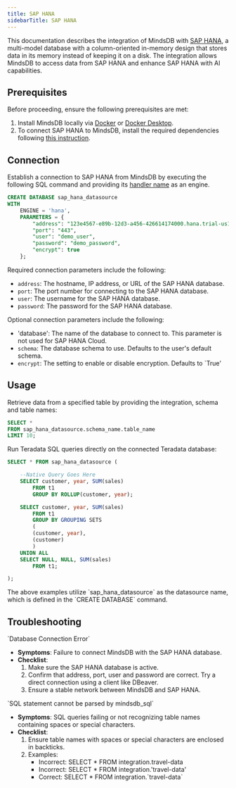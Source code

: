 ```yaml
---
title: SAP HANA
sidebarTitle: SAP HANA
---
```


This documentation describes the integration of MindsDB with [SAP HANA](https://www.sap.com/products/technology-platform/hana/what-is-sap-hana.html), a multi-model database with a column-oriented in-memory design that stores data in its memory instead of keeping it on a disk.
The integration allows MindsDB to access data from SAP HANA and enhance SAP HANA with AI capabilities.

## Prerequisites

Before proceeding, ensure the following prerequisites are met:

1. Install MindsDB locally via [Docker](https://docs.mindsdb.com/setup/self-hosted/docker) or [Docker Desktop](https://docs.mindsdb.com/setup/self-hosted/docker-desktop).
2. To connect SAP HANA to MindsDB, install the required dependencies following [this instruction](https://docs.mindsdb.com/setup/self-hosted/docker#install-dependencies).

## Connection

Establish a connection to SAP HANA from MindsDB by executing the following SQL command and providing its [handler name](https://github.com/mindsdb/mindsdb/tree/main/mindsdb/integrations/handlers/hana_handler) as an engine.

```sql
CREATE DATABASE sap_hana_datasource
WITH
    ENGINE = 'hana',
    PARAMETERS = {
        "address": "123e4567-e89b-12d3-a456-426614174000.hana.trial-us10.hanacloud.ondemand.com",
        "port": "443",
        "user": "demo_user",
        "password": "demo_password",
        "encrypt": true
    };
```

Required connection parameters include the following:

* `address`: The hostname, IP address, or URL of the SAP HANA database.
* `port`: The port number for connecting to the SAP HANA database.
* `user`: The username for the SAP HANA database.
* `password`: The password for the SAP HANA database.

Optional connection parameters include the following:

* 'database': The name of the database to connect to. This parameter is not used for SAP HANA Cloud.
* `schema`: The database schema to use. Defaults to the user's default schema.
* `encrypt`: The setting to enable or disable encryption. Defaults to `True'

## Usage

Retrieve data from a specified table by providing the integration, schema and table names:

```sql
SELECT *
FROM sap_hana_datasource.schema_name.table_name
LIMIT 10;
```

Run Teradata SQL queries directly on the connected Teradata database:

```sql
SELECT * FROM sap_hana_datasource (

    --Native Query Goes Here
    SELECT customer, year, SUM(sales)
        FROM t1
        GROUP BY ROLLUP(customer, year);

    SELECT customer, year, SUM(sales)
        FROM t1
        GROUP BY GROUPING SETS
        (
        (customer, year),
        (customer)
        )
    UNION ALL
    SELECT NULL, NULL, SUM(sales)
        FROM t1;    

);
```

<Note>
The above examples utilize `sap_hana_datasource` as the datasource name, which is defined in the `CREATE DATABASE` command.
</Note>

## Troubleshooting

<Warning>
`Database Connection Error`

* **Symptoms**: Failure to connect MindsDB with the SAP HANA database.
* **Checklist**:
    1. Make sure the SAP HANA database is active.
    2. Confirm that address, port, user and password are correct. Try a direct connection using a client like DBeaver.
    3. Ensure a stable network between MindsDB and SAP HANA.
</Warning>

<Warning>
`SQL statement cannot be parsed by mindsdb_sql`

* **Symptoms**: SQL queries failing or not recognizing table names containing spaces or special characters.
* **Checklist**:
    1. Ensure table names with spaces or special characters are enclosed in backticks.
    2. Examples:
        * Incorrect: SELECT * FROM integration.travel-data
        * Incorrect: SELECT * FROM integration.'travel-data'
        * Correct: SELECT * FROM integration.\`travel-data\`
</Warning>